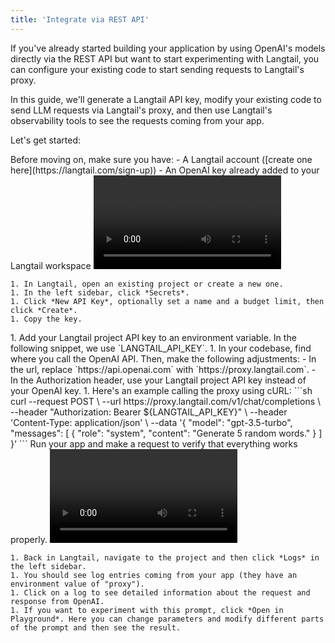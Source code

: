 ```yaml
---
title: 'Integrate via REST API'
---
```


If you've already started building your application by using OpenAI's models directly via the REST API but want to start experimenting with Langtail, you can configure your existing code to start sending requests to Langtail's proxy.

In this guide, we'll generate a Langtail API key, modify your existing code to send LLM requests via Langtail's proxy, and then use Langtail's observability tools to see the requests coming from your app.

Let's get started:

<Steps>
  <Step title="Prerequisites">
    Before moving on, make sure you have:
    - A Langtail account ([create one here](https://langtail.com/sign-up))
    - An OpenAI key already added to your Langtail workspace
  </Step>
  <Step title="Generate a project API key">
    <video
      controls
      className="w-full aspect-video"
      src="/images/proxy/create-api-key.mp4"
    ></video>

    1. In Langtail, open an existing project or create a new one.
    1. In the left sidebar, click *Secrets*.
    1. Click *New API Key*, optionally set a name and a budget limit, then click *Create*.
    1. Copy the key.
  </Step>
  <Step title="Modify your code to use the proxy">
    1. Add your Langtail project API key to an environment variable. In the following snippet, we use `LANGTAIL_API_KEY`.
    1. In your codebase, find where you call the OpenAI API. Then, make the following adjustments:
        - In the url, replace `https://api.openai.com` with `https://proxy.langtail.com`.
        - In the Authorization header, use your Langtail project API key instead of your OpenAI key.
    1. Here's an example calling the proxy using cURL:
      ```sh
      curl --request POST \
      --url https://proxy.langtail.com/v1/chat/completions \
      --header "Authorization: Bearer ${LANGTAIL_API_KEY}" \
      --header 'Content-Type: application/json' \
      --data '{
          "model": "gpt-3.5-turbo",
          "messages": [
              {
                  "role": "system",
                  "content": "Generate 5 random words."
              }
          ]
        }'
      ```


  </Step>
  <Step title="Test it out">
    Run your app and make a request to verify that everything works properly.
  </Step>
  <Step title="Observe metrics and logs">
  <video
      controls
      className="w-full aspect-video"
      src="/images/proxy/view-logs.mp4"
    ></video>

    1. Back in Langtail, navigate to the project and then click *Logs* in the left sidebar.
    1. You should see log entries coming from your app (they have an environment value of "proxy").
    1. Click on a log to see detailed information about the request and response from OpenAI.
    1. If you want to experiment with this prompt, click *Open in Playground*. Here you can change parameters and modify different parts of the prompt and then see the result.
  </Step>
</Steps>

